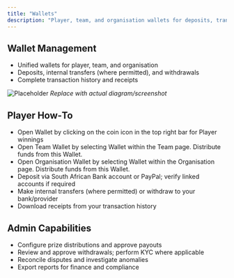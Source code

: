 ```yaml
---
title: "Wallets"
description: "Player, team, and organisation wallets for deposits, transfers, and withdrawals."
---
```


## Wallet Management

- Unified wallets for player, team, and organisation
- Deposits, internal transfers (where permitted), and withdrawals
- Complete transaction history and receipts

<img src="/images/screenshots/wallets.png" alt="Placeholder" /> _Replace with actual diagram/screenshot_

## Player How‑To

- Open Wallet by clicking on the coin icon in the top right bar for Player winnings
- Open Team Wallet by selecting Wallet within the Team page. Distribute funds from this Wallet.
- Open Organisation Wallet by selecting Wallet within the Organisation page. Distribute funds from this Wallet.
- Deposit via South African Bank account or PayPal; verify linked accounts if required
- Make internal transfers (where permitted) or withdraw to your bank/provider
- Download receipts from your transaction history

## Admin Capabilities

- Configure prize distributions and approve payouts
- Review and approve withdrawals; perform KYC where applicable
- Reconcile disputes and investigate anomalies
- Export reports for finance and compliance